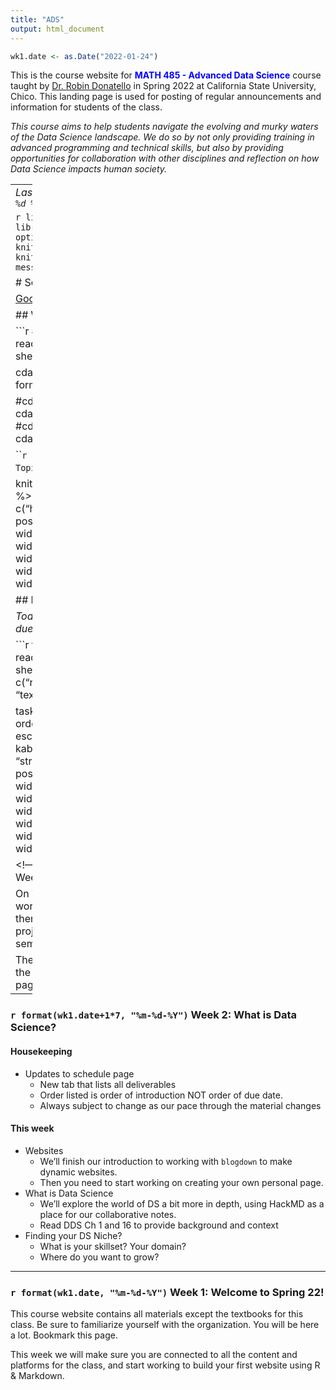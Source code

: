 ```yaml
---
title: "ADS"
output: html_document
---
```

```r
wk1.date <- as.Date("2022-01-24")
```

This is the course website for <span style="color:blue">**MATH 485 - Advanced Data Science**</span> course taught by [Dr. Robin Donatello](www.norcalbiostat.com) in Spring 2022 at California State University, Chico. This landing page is used for posting of regular announcements and information for students of the class. 

_This course aims to help students navigate the evolving and murky waters of the Data Science landscape. We do so by not only providing training in advanced programming and technical skills, but also by providing opportunities for collaboration with other disciplines and reflection on how Data Science impacts human society._

----
_Last Updated: `r format(Sys.time(), "%a %b %d %X")`_

```r
library(dplyr);library(readxl); library(kableExtra);
options(knitr.table.format = "html", knitr.kable.NA = '') 
knitr::opts_chunk$set(echo=FALSE, message=FALSE, warning=FALSE) 
```

# Schedule  {.tabset .tabset-fade .tabset-pills}

[Google Calendar view](https://calendar.google.com/calendar/u/0?cid=bWFpbC5jc3VjaGljby5lZHVfajg0NjlvamVhcHFyZXNiZWswdmxobzRxMjBAZ3JvdXAuY2FsZW5kYXIuZ29vZ2xlLmNvbQ)

## Weekly Overview 

```r
# Read in schedule
raw_detail <- read_excel("schedule_485.xlsx", sheet="schedule")

cdat <- raw_detail %>% mutate(Date = format(date, "%m/%d"))

#cdat$Assignments <- gsub(" (", " <b> (", cdat$Assignments, fixed=TRUE)
#cdat$Assignments <- gsub(" )", ")</b>", cdat$Assignments, fixed=TRUE)
```

```r
out <- cdat %>% select(Week, Date, Topic, `Learning Objectives` = SLO, Prepare)

knitr::kable(out, align="cclll", escape=FALSE) %>% 
  kable_styling(bootstrap_options = c("hover", "striped", "responsive", "bordered"), 
                position='center') %>% 
  column_spec(1, width="5%") %>% 
  column_spec(2, width="5%") %>% 
  column_spec(3, width="20%") %>% 
  column_spec(4, width="30%") %>% 
  column_spec(5, width="20%") 
```


## Deliverables

_Todo: Display as DT so can filter on week or due date._

```r
tasks <- read_xlsx("C:/GitHub/ADS/schedule_485.xlsx", sheet = "assignments", 
          col_types = c("numeric", "numeric", "text", "text", "text", 
                        "text", "date", "numeric"))

tasks %>% 
  filter(!is.na(order)) %>%
  select(-order, -pct_effort) %>% 
  kable(align="l", escape=FALSE) %>% 
   kable_styling(bootstrap_options = c("hover", "striped", "responsive", "bordered"), 
                position='center') %>% 
  column_spec(1, width="5%") %>% 
  column_spec(2, width="10%") %>% 
  column_spec(3, width="30%") %>% 
  column_spec(4, width="5%") %>%
  column_spec(5, width="10%")  %>%
  column_spec(6, width="5%")
```

<!---
### `r format(wk1.date+2*7, "%m-%d-%Y")` Week 3: Project Introductions

On Tuesday you will get back to coding and work through a case study out of DDS Ch 2, then get an introduction to the consulting projects you will be working on throughout the semester. 

The weekly content pages have been added to the navigation bar. I really ought to convert this page over to a distill based site. 

----

### `r format(wk1.date+1*7, "%m-%d-%Y")` Week 2: What is Data Science? 

#### Housekeeping
* Updates to schedule page
    - New tab that lists all deliverables
    - Order listed is order of introduction NOT order of due date. 
    - Always subject to change as our pace through the material changes

#### This week

* Websites
    - We'll finish our introduction to working with `blogdown` to make dynamic websites. 
    - Then you need to start working on creating your own personal page. 

* What is Data Science
    - We'll explore the world of DS a bit more in depth, using HackMD as a place for our collaborative notes.
    - Read DDS Ch 1 and 16 to provide background and context

* Finding your DS Niche? 
    - What is your skillset? Your domain? 
    - Where do you want to grow? 


----

### `r format(wk1.date, "%m-%d-%Y")` Week 1: Welcome to Spring 22!

This course website contains all materials except the textbooks for this class. Be sure to familiarize yourself with the organization. You will be here a lot. Bookmark this page.

This week we will make sure you are connected to all the content and platforms for the class, and start working to build your first website using R & Markdown.


